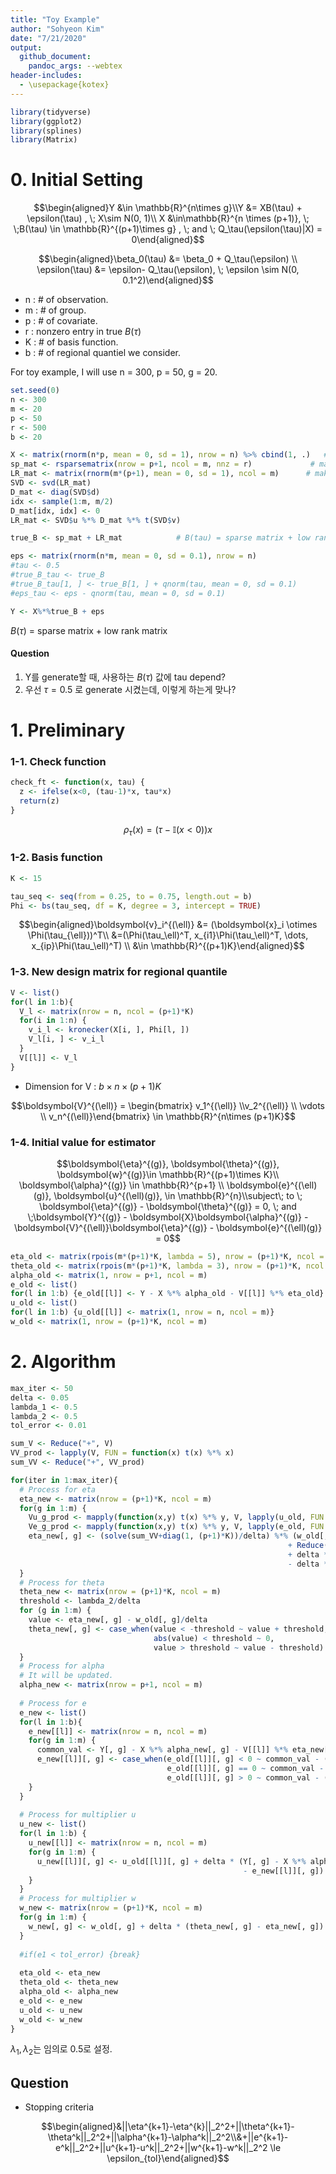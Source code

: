 ```yaml
---
title: "Toy Example"
author: "Sohyeon Kim"
date: "7/21/2020"
output: 
  github_document:
    pandoc_args: --webtex
header-includes:
  - \usepackage{kotex}
---
```


```r
library(tidyverse)
library(ggplot2)
library(splines)
library(Matrix)
```


# 0. Initial Setting

$$\begin{aligned}Y &\in \mathbb{R}^{n\times g}\\Y &= XB(\tau) + \epsilon(\tau) , \; X\sim N(0, 1)\\ X &\in\mathbb{R}^{n \times (p+1)}, \; \;B(\tau) \in \mathbb{R}^{(p+1)\times g} , \; and \; Q_\tau(\epsilon(\tau)|X) = 0\end{aligned}$$

$$\begin{aligned}\beta_0(\tau) &= \beta_0 + Q_\tau(\epsilon) \\ \epsilon(\tau) &= \epsilon- Q_\tau(\epsilon), \; \epsilon \sim N(0, 0.1^2)\end{aligned}$$

 * n : # of observation. 
 * m : # of group. 
 * p : # of covariate. 
 * r : nonzero entry in true $B(\tau)$
 * K : # of basis function.
 * b : # of regional quantiel we consider.
 
For toy example, I will use n = 300, p = 50, g = 20.

```r
set.seed(0)
n <- 300
m <- 20
p <- 50
r <- 500
b <- 20

X <- matrix(rnorm(n*p, mean = 0, sd = 1), nrow = n) %>% cbind(1, .)   #add intercept term in X
sp_mat <- rsparsematrix(nrow = p+1, ncol = m, nnz = r)             # make sparse matrix
LR_mat <- matrix(rnorm(m*(p+1), mean = 0, sd = 1), ncol = m)      # make low rank matrix using SVD
SVD <- svd(LR_mat)
D_mat <- diag(SVD$d)
idx <- sample(1:m, m/2)
D_mat[idx, idx] <- 0
LR_mat <- SVD$u %*% D_mat %*% t(SVD$v)          

true_B <- sp_mat + LR_mat            # B(tau) = sparse matrix + low rank matrix

eps <- matrix(rnorm(n*m, mean = 0, sd = 0.1), nrow = n)
#tau <- 0.5
#true_B_tau <- true_B
#true_B_tau[1, ] <- true_B[1, ] + qnorm(tau, mean = 0, sd = 0.1)
#eps_tau <- eps - qnorm(tau, mean = 0, sd = 0.1)

Y <- X%*%true_B + eps
```

$B(\tau)$ = sparse matrix + low rank matrix


#### Question

 1. Y를 generate할 때, 사용하는 $B(\tau)$ 값에 tau depend? 
 2. 우선 $\tau = 0.5$ 로 generate 시켰는데, 이렇게 하는게 맞나? 

# 1. Preliminary
 
### 1-1. Check function

```r
check_ft <- function(x, tau) {
  z <- ifelse(x<0, (tau-1)*x, tau*x)
  return(z)
}
```

$$\rho_\tau(x) = (\tau - \mathbb{I}(x<0))x$$

### 1-2. Basis function

```r
K <- 15

tau_seq <- seq(from = 0.25, to = 0.75, length.out = b) 
Phi <- bs(tau_seq, df = K, degree = 3, intercept = TRUE)
```


$$\begin{aligned}\boldsymbol{v}_i^{(\ell)} &= (\boldsymbol{x}_i \otimes \Phi(\tau_{\ell}))^T\\ &=(\Phi(\tau_\ell)^T, x_{i1}\Phi(\tau_\ell)^T, \dots, x_{ip}\Phi(\tau_\ell)^T) \\ &\in \mathbb{R}^{(p+1)K}\end{aligned}$$

### 1-3. New design matrix for regional quantile

```r
V <- list()
for(l in 1:b){
  V_l <- matrix(nrow = n, ncol = (p+1)*K)
  for(i in 1:n) {
    v_i_l <- kronecker(X[i, ], Phi[l, ])
    V_l[i, ] <- v_i_l 
  }
  V[[l]] <- V_l
}
```


 * Dimension for V : $b \times n \times (p+1)K$

$$\boldsymbol{V}^{(\ell)} = \begin{bmatrix} v_1^{(\ell)} \\v_2^{(\ell)} \\ \vdots \\ v_n^{(\ell)}\end{bmatrix} \in \mathbb{R}^{n\times (p+1)K}$$

### 1-4. Initial value for estimator


$$\boldsymbol{\eta}^{(g)}, \boldsymbol{\theta}^{(g)}, \boldsymbol{w}^{(g)}\in \mathbb{R}^{(p+1)\times K}\\ \boldsymbol{\alpha}^{(g)} \in \mathbb{R}^{p+1} \\ \boldsymbol{e}^{(\ell)(g)}, \boldsymbol{u}^{(\ell)(g)}, \in \mathbb{R}^{n}\\subject\; to \; \boldsymbol{\eta}^{(g)} - \boldsymbol{\theta}^{(g)} = 0, \; and \;\boldsymbol{Y}^{(g)} - \boldsymbol{X}\boldsymbol{\alpha}^{(g)} - \boldsymbol{V}^{(\ell)}\boldsymbol{\eta}^{(g)} - \boldsymbol{e}^{(\ell)(g)} = 0$$


```r
eta_old <- matrix(rpois(m*(p+1)*K, lambda = 5), nrow = (p+1)*K, ncol = m) 
theta_old <- matrix(rpois(m*(p+1)*K, lambda = 3), nrow = (p+1)*K, ncol = m) 
alpha_old <- matrix(1, nrow = p+1, ncol = m)
e_old <- list()
for(l in 1:b) {e_old[[l]] <- Y - X %*% alpha_old - V[[l]] %*% eta_old}
u_old <- list()
for(l in 1:b) {u_old[[l]] <- matrix(1, nrow = n, ncol = m)}
w_old <- matrix(1, nrow = (p+1)*K, ncol = m)
```


# 2. Algorithm

```r
max_iter <- 50
delta <- 0.05
lambda_1 <- 0.5
lambda_2 <- 0.5
tol_error <- 0.01

sum_V <- Reduce("+", V)
VV_prod <- lapply(V, FUN = function(x) t(x) %*% x)
sum_VV <- Reduce("+", VV_prod)

for(iter in 1:max_iter){
  # Process for eta
  eta_new <- matrix(nrow = (p+1)*K, ncol = m)
  for(g in 1:m) {
    Vu_g_prod <- mapply(function(x,y) t(x) %*% y, V, lapply(u_old, FUN = function(x)x[, g]), SIMPLIFY = FALSE)
    Ve_g_prod <- mapply(function(x,y) t(x) %*% y, V, lapply(e_old, FUN = function(x)x[, g]), SIMPLIFY = FALSE)
    eta_new[, g] <- (solve(sum_VV+diag(1, (p+1)*K))/delta) %*% (w_old[, g] + delta * theta_old[, g] 
                                                              + Reduce("+", Vu_g_prod)
                                                              + delta * t(sum_V) %*% (Y[, g] - X %*% alpha_old[, g])
                                                              - delta * Reduce("+", Ve_g_prod))
  }
  # Process for theta
  theta_new <- matrix(nrow = (p+1)*K, ncol = m)
  threshold <- lambda_2/delta
  for (g in 1:m) {
    value <- eta_new[, g] - w_old[, g]/delta 
    theta_new[, g] <- case_when(value < -threshold ~ value + threshold, 
                                abs(value) < threshold ~ 0, 
                                value > threshold ~ value - threshold)
  }
  # Process for alpha
  # It will be updated.
  alpha_new <- matrix(nrow = p+1, ncol = m)
  
  # Process for e
  e_new <- list()
  for(l in 1:b){
    e_new[[l]] <- matrix(nrow = n, ncol = m)
    for(g in 1:m) {
      common_val <- Y[, g] - X %*% alpha_new[, g] - V[[l]] %*% eta_new[, g]
      e_new[[l]][, g] <- case_when(e_old[[l]][, g] < 0 ~ common_val - (u_old[[l]][, g] + tau_seq[[l]] -1)/delta, 
                                   e_old[[l]][, g] == 0 ~ common_val - u_old[[l]][, g]/delta, 
                                   e_old[[l]][, g] > 0 ~ common_val - (u_old[[l]][, g] + tau_seq[[l]])/delta)
    }
  }
  
  # Process for multiplier u
  u_new <- list()
  for(l in 1:b) {
    u_new[[l]] <- matrix(nrow = n, ncol = m)
    for(g in 1:m) {
      u_new[[l]][, g] <- u_old[[l]][, g] + delta * (Y[, g] - X %*% alpha_new[, g] - V[[l]] %*% eta_new[, g] 
                                                    - e_new[[l]][, g])
    }
  }
  # Process for multiplier w
  w_new <- matrix(nrow = (p+1)*K, ncol = m)
  for(g in 1:m) {
    w_new[, g] <- w_old[, g] + delta * (theta_new[, g] - eta_new[, g])
  }
  
  #if(e1 < tol_error) {break}
  
  eta_old <- eta_new
  theta_old <- theta_new
  alpha_old <- alpha_new
  e_old <- e_new
  u_old <- u_new
  w_old <- w_new
}
```


$\lambda_1, \lambda_2$는 임의로 0.5로 설정.


## Question
 * Stopping criteria

$$\begin{aligned}&||\eta^{k+1}-\eta^{k}||_2^2+||\theta^{k+1}-\theta^k||_2^2+||\alpha^{k+1}-\alpha^k||_2^2\\&+||e^{k+1}-e^k||_2^2+||u^{k+1}-u^k||_2^2+||w^{k+1}-w^k||_2^2 \le \epsilon_{tol}\end{aligned}$$











